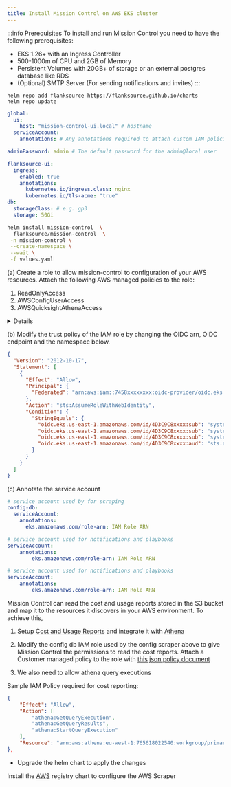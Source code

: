 ```yaml
---
title: Install Mission Control on AWS EKS cluster
---
```



:::info Prerequisites
To install and run Mission Control you need to have the following prerequisites:

- EKS 1.26+ with an Ingress Controller
- 500-1000m of CPU and 2GB of Memory
- Persistent Volumes with 20GB+ of storage or an external postgres database like RDS
- (Optional) SMTP Server (For sending notifications and invites)
:::


<Step step={1} name="Install Helm Repository">

```shell
helm repo add flanksource https://flanksource.github.io/charts
helm repo update
```
</Step>

<Step step={2} name="Install Helm Chart">

```yaml title="values.yaml"
global:
  ui:
    host: "mission-control-ui.local" # hostname
  serviceAccount:
    annotations: # Any annotations required to attach custom IAM policies etc.

adminPassword: admin # The default password for the admin@local user

flanksource-ui:
  ingress:
    enabled: true
    annotations:
      kubernetes.io/ingress.class: nginx
      kubernetes.io/tls-acme: "true"
db:
  storageClass: # e.g. gp3
  storage: 50Gi
```

```bash
helm install mission-control  \
  flanksource/mission-control  \
 -n mission-control \
 --create-namespace \
 --wait \
 -f values.yaml
```

</Step>

<Step step={3} name="(Optional) Create an IAM Role">


(a) Create a role to allow mission-control to configuration of your AWS resources. Attach the following AWS managed policies to the role:

1. ReadOnlyAccess
2. AWSConfigUserAccess
3. AWSQuicksightAthenaAccess

<details summary="IAM Policy">
<div>
```json title="iam-policy.json"
{
	"Version": "2012-10-17",
	"Statement": [
		{
			"Sid": "mission-control-config-role",
			"Effect": "Allow",
			"Action": [
				"acm:Describe*",
				"acm:Get*",
				"acm:List*",
				"cloudtrail:LookupEvents",
				"ec2:Describe*",
				"ecr:Describe*",
				"eks:ListClusters",
				"eks:Describe*",
				"rds:Describe*",
				"elasticfilesystem:Describe*",
				"elasticloadbalancing:Describe*",
				"sts:GetCallerIdentity"
				"config:BatchGetAggregateResourceConfig",
				"config:BatchGetResourceConfig",
				"config:Describe*",
				"config:Get*",
				"config:List*",
				"config:SelectAggregateResourceConfig",
				"config:SelectResourceConfig",
				"guardduty:Describe*",
				"guardduty:Get*",
				"guardduty:List*",
				"iam:GetAccountName",
				"iam:GetAccountSummary",
				"iam:GetGroup",
				"iam:GetGroupPolicy",
				"iam:GetInstanceProfile",
				"iam:GetLoginProfile",
				"iam:GetPolicy",
				"iam:GetRole",
				"iam:GetRolePolicy",
				"iam:GetUser",
				"iam:List*",
				"lambda:List*",
				"trustedadvisor:Describe*",
				"trustedadvisor:DownloadRisk",
				"trustedadvisor:Get*",
				"trustedadvisor:List*",
			],
			"Resource": "*"
		}
	]
}
```
</div>
</details>



(b) Modify the trust policy of the IAM role by changing the OIDC arn, OIDC endpoint and the namespace below.
```json
{
  "Version": "2012-10-17",
  "Statement": [
    {
      "Effect": "Allow",
      "Principal": {
        "Federated": "arn:aws:iam::7458xxxxxxxx:oidc-provider/oidc.eks.us-east-1.amazonaws.com/id/4D3C9C8xxxx"
      },
      "Action": "sts:AssumeRoleWithWebIdentity",
      "Condition": {
        "StringEquals": {
          "oidc.eks.us-east-1.amazonaws.com/id/4D3C9C8xxxx:sub": "system:serviceaccount:namespace:config-db-sa",
          "oidc.eks.us-east-1.amazonaws.com/id/4D3C9C8xxxx:sub": "system:serviceaccount:namespace:mission-control-sa",
          "oidc.eks.us-east-1.amazonaws.com/id/4D3C9C8xxxx:sub": "system:serviceaccount:namespace:canary-checker-sa",
          "oidc.eks.us-east-1.amazonaws.com/id/4D3C9C8xxxx:aud": "sts.amazonaws.com"
        }
      }
    }
  ]
}
```


(c) Annotate the service account

```yaml title='values.yaml'
# service account used by for scraping
config-db:
  serviceAccount:
    annotations:
      eks.amazonaws.com/role-arn: IAM Role ARN

# service account used for notifications and playbooks
serviceAccount:
	annotations:
		eks.amazonaws.com/role-arn: IAM Role ARN

# service account used for notifications and playbooks
serviceAccount:
	annotations:
		eks.amazonaws.com/role-arn: IAM Role ARN
```

</Step>

<div id="cost-reporting"/>
<Step step={4} name="Cost & Usage Reporting">


Mission Control can read the cost and usage reports stored in the S3 bucket and map it to the resources it discovers in your AWS environment. To achieve this,
1. Setup [Cost and Usage Reports](https://docs.aws.amazon.com/cur/latest/userguide/what-is-cur.html) and integrate it with [Athena](https://docs.aws.amazon.com/cur/latest/userguide/use-athena-cf.html)

2. Modify the config db IAM role used by the config scraper above to give Mission Control the permissions to read the cost reports. Attach a Customer managed policy to the role with [this json policy document](https://github.com/flanksource/docs/blob/main/mission-control/docs/installation/resources/iam-policy.json)

3. We also need to allow athena query executions

Sample IAM Policy required for cost reporting:
```json title=athena-policy.json
{
	"Effect": "Allow",
	"Action": [
		"athena:GetQueryExecution",
		"athena:GetQueryResults",
		"athena:StartQueryExecution"
	],
	"Resource": "arn:aws:athena:eu-west-1:765618022540:workgroup/primary"
},

```



- Upgrade the helm chart to apply the changes


</Step>

<Step step={5} name="Next Steps">

Install the [AWS](/registry/aws) registry chart to configure the AWS Scraper
</Step>
